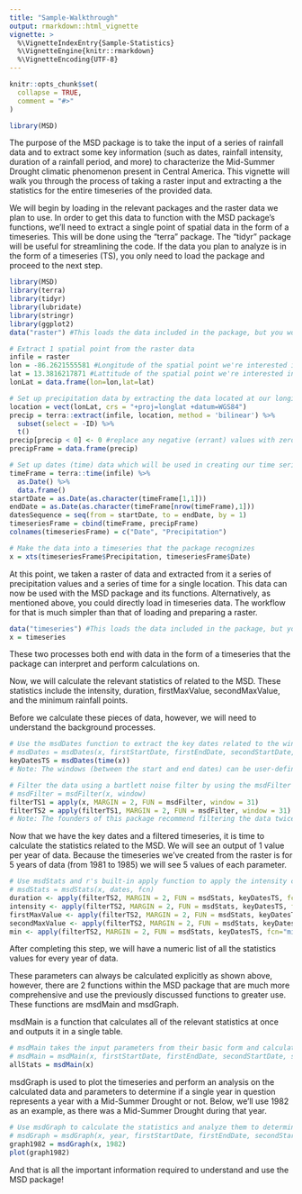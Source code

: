 ```yaml
---
title: "Sample-Walkthrough"
output: rmarkdown::html_vignette
vignette: >
  %\VignetteIndexEntry{Sample-Statistics}
  %\VignetteEngine{knitr::rmarkdown}
  %\VignetteEncoding{UTF-8}
---
```


```r
knitr::opts_chunk$set(
  collapse = TRUE,
  comment = "#>"
)


```

```r
library(MSD)
```

The purpose of the MSD package is to take the input of a series of rainfall data and to extract some key information (such as dates, rainfall intensity, duration of a rainfall period, and more) to characterize the Mid-Summer Drought climatic phenomenon present in Central America. This vignette will walk you through the process of taking a raster input and extracting a the statistics for the entire timeseries of the provided data.

We will begin by loading in the relevant packages and the raster data we plan to use. In order to get this data to function with the MSD package's functions, we'll need to extract a single point of spatial data in the form of a timeseries. This will be done using the "terra" package. The "tidyr" package will be useful for streamlining the code. If the data you plan to analyze is in the form of a timeseries (TS), you only need to load the package and proceed to the next step.

```r
library(MSD)
library(terra)
library(tidyr)
library(lubridate)
library(stringr)
library(ggplot2)
data("raster") #This loads the data included in the package, but you would attach your own

# Extract 1 spatial point from the raster data
infile = raster
lon = -86.2621555581 #Longitude of the spatial point we're interested in analyzing
lat = 13.3816217871 #Lattitude of the spatial point we're interested in analyzing
lonLat = data.frame(lon=lon,lat=lat)

# Set up precipitation data by extracting the data located at our longitude and lattitude
location = vect(lonLat, crs = "+proj=longlat +datum=WGS84")
precip = terra::extract(infile, location, method = 'bilinear') %>%
  subset(select = -ID) %>%
  t()
precip[precip < 0] <- 0 #replace any negative (errant) values with zeroes
precipFrame = data.frame(precip)

# Set up dates (time) data which will be used in creating our time series
timeFrame = terra::time(infile) %>%
  as.Date() %>%
  data.frame()
startDate = as.Date(as.character(timeFrame[1,1]))
endDate = as.Date(as.character(timeFrame[nrow(timeFrame),1]))
datesSequence = seq(from = startDate, to = endDate, by = 1)
timeseriesFrame = cbind(timeFrame, precipFrame)
colnames(timeseriesFrame) = c("Date", "Precipitation")

# Make the data into a timeseries that the package recognizes
x = xts(timeseriesFrame$Precipitation, timeseriesFrame$Date)
```

At this point, we taken a raster of data and extracted from it a series of precipitation values and a series of time for a single location. This data can now be used with the MSD package and its functions. Alternatively, as mentioned above, you could directly load in timeseries data. The workflow for that is much simpler than that of loading and preparing a raster.

```r
data("timeseries") #This loads the data included in the package, but you would attach your own
x = timeseries
```

These two processes both end with data in the form of a timeseries that the package can interpret and perform calculations on.

Now, we will calculate the relevant statistics of related to the MSD. These statistics include the intensity, duration, firstMaxValue, secondMaxValue, and the minimum rainfall points.

Before we calculate these pieces of data, however, we will need to understand the background processes.

```r
# Use the msdDates function to extract the key dates related to the window of the MSD
# msdDates = msdDates(x, firstStartDate, firstEndDate, secondStartDate, secondEndDate)
keyDatesTS = msdDates(time(x))
# Note: The windows (between the start and end dates) can be user-defined, but leaving the field blank uses the parameters determined by the founders of this package

# Filter the data using a bartlett noise filter by using the msdFilter function
# msdFilter = msdFilter(x, window)
filterTS1 = apply(x, MARGIN = 2, FUN = msdFilter, window = 31)
filterTS2 = apply(filterTS1, MARGIN = 2, FUN = msdFilter, window = 31)
# Note: The founders of this package recommend filtering the data twice, but this is left up to the user to decide
```

Now that we have the key dates and a filtered timeseries, it is time to calculate the statistics related to the MSD. We will see an output of 1 value per year of data. Because the timeseries we've created from the raster is for 5 years of data (from 1981 to 1985) we will see 5 values of each parameter.

```r
# Use msdStats and r's built-in apply function to apply the intensity calculation across the filtered timeseries data
# msdStats = msdStats(x, dates, fcn)
duration <- apply(filterTS2, MARGIN = 2, FUN = msdStats, keyDatesTS, fcn="duration")
intensity <- apply(filterTS2, MARGIN = 2, FUN = msdStats, keyDatesTS, fcn="intensity")
firstMaxValue <- apply(filterTS2, MARGIN = 2, FUN = msdStats, keyDatesTS, fcn="firstMaxValue")
secondMaxValue <- apply(filterTS2, MARGIN = 2, FUN = msdStats, keyDatesTS, fcn="secondMaxValue")
min <- apply(filterTS2, MARGIN = 2, FUN = msdStats, keyDatesTS, fcn="min")
```

After completing this step, we will have a numeric list of all the statistics values for every year of data.

These parameters can always be calculated explicitly as shown above, however, there are 2 functions within the MSD package that are much more comprehensive and use the previously discussed functions to greater use. These functions are msdMain and msdGraph.

msdMain is a function that calculates all of the relevant statistics at once and outputs it in a single table.

```r
# msdMain takes the input parameters from their basic form and calculates the relevant statistics
# msdMain = msdMain(x, firstStartDate, firstEndDate, secondStartDate, secondEndDate, window, quantity)
allStats = msdMain(x)
```

msdGraph is used to plot the timeseries and perform an analysis on the calculated data and parameters to determine if a single year in question represents a year with a Mid-Summer Drought or not. Below, we'll use 1982 as an example, as there was a Mid-Summer Drought during that year.

```r
# Use msdGraph to calculate the statistics and analyze them to determine if an MSD was present or not during the course of one year
# msdGraph = msdGraph(x, year, firstStartDate, firstEndDate, secondStartDate, secondEndDate, window, quantity)
graph1982 = msdGraph(x, 1982)
plot(graph1982)

```

And that is all the important information required to understand and use the MSD package!
